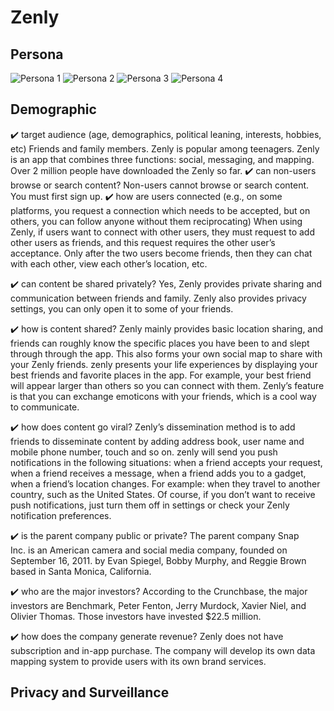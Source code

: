 # Zenly
## Persona
![Persona 1](assets/zenly/Persona 1.jpg)
![Persona 2](assets/zenly/persona2.png)
![Persona 3](assets/zenly/Persona -- Zenly.png)
![Persona 4](assets/zenly/persona1.png)

## Demographic
✔️ target audience (age, demographics, political leaning, interests, hobbies, etc)
Friends and family members. Zenly is popular among teenagers. Zenly is an app that combines three functions: social, messaging, and mapping. Over 2 million people have downloaded the Zenly so far.
✔️ can non-users browse or search content?
Non-users cannot browse or search content. You must first sign up.
✔️ how are users connected (e.g., on some platforms, you request a connection which needs to be accepted, but on others, you can follow anyone without them reciprocating)
When using Zenly, if users want to connect with other users, they must request to add other users as friends, and this request requires the other user's acceptance. Only after the two users become friends, then they can chat with each other, view each other's location, etc.

✔️ can content be shared privately?
Yes, Zenly provides private sharing and communication between friends and family. Zenly also provides privacy settings, you can only open it to some of your friends.

✔️ how is content shared?
Zenly mainly provides basic location sharing, and friends can roughly know the specific places you have been to and slept through through the app. This also forms your own social map to share with your Zenly friends. zenly presents your life experiences by displaying your best friends and favorite places in the app. For example, your best friend will appear larger than others so you can connect with them. Zenly's feature is that you can exchange emoticons with your friends, which is a cool way to communicate.

✔️ how does content go viral?
Zenly's dissemination method is to add friends to disseminate content by adding address book, user name and mobile phone number, touch and so on. zenly will send you push notifications in the following situations: when a friend accepts your request, when a friend receives a message, when a friend adds you to a gadget, when a friend's location changes. For example: when they travel to another country, such as the United States. Of course, if you don't want to receive push notifications, just turn them off in settings or check your Zenly notification preferences.

✔️ is the parent company public or private?
The parent company Snap Inc. is an American camera and social media company, founded on September 16, 2011. by Evan Spiegel, Bobby Murphy, and Reggie Brown based in Santa Monica, California.

✔️ who are the major investors?
According to the Crunchbase, the major investors are Benchmark, Peter Fenton, Jerry Murdock, Xavier Niel, and Olivier Thomas.
Those investors have invested $22.5 million. 

✔️ how does the company generate revenue?
Zenly does not have subscription and in-app purchase. The company will develop its own data mapping system to provide users with its own brand services. 

## Privacy and Surveillance
